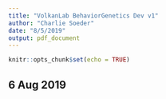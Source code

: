 ```yaml
---
title: "VolkanLab BehaviorGenetics Dev v1"
author: "Charlie Soeder"
date: "8/5/2019"
output: pdf_document
---
```


```r
knitr::opts_chunk$set(echo = TRUE)
```

## 6 Aug 2019

